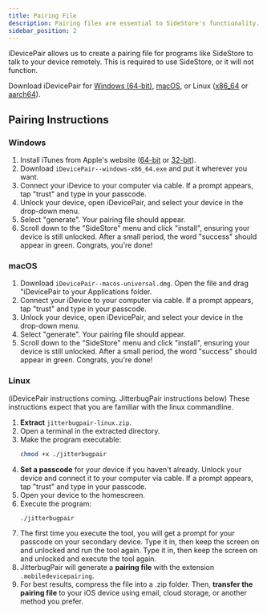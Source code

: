 ```yaml
---
title: Pairing File
description: Pairing files are essential to SideStore's functionality.
sidebar_position: 2
---
```


iDevicePair allows us to create a pairing file for programs like SideStore to talk to your device remotely. This is required to use SideStore, or it will not function.

Download iDevicePair for [Windows (64-bit)](https://github.com/jkcoxson/idevice_pair/releases/latest/download/iDevicePair--windows-x86_64.exe), [macOS](https://github.com/jkcoxson/idevice_pair/releases/latest/download/iDevicePair--macos-universal.dmg), or Linux ([x86_64](https://github.com/jkcoxson/idevice_pair/releases/latest/download/iDevicePair--linux-x86_64.AppImage) or [aarch64](https://github.com/jkcoxson/idevice_pair/releases/latest/download/iDevicePair--linux-aarch64.AppImage)).

## Pairing Instructions

### Windows

1. Install iTunes from Apple's website ([64-bit](https://apple.com/itunes.download/win64) or [32-bit](https://apple.com/itunes.download/win32)).
2. Download `iDevicePair--windows-x86_64.exe` and put it wherever you want.
3. Connect your iDevice to your computer via cable. If a prompt appears, tap "trust" and type in your passcode.
4. Unlock your device, open iDevicePair, and select your device in the drop-down menu.
5. Select "generate". Your pairing file should appear.
6. Scroll down to the "SideStore" menu and click "install", ensuring your device is still unlocked. After a small period, the word "success" should appear in green. Congrats, you're done!

### macOS

1. Download `iDevicePair--macos-universal.dmg`. Open the file and drag "iDevicePair to your Applications folder.
3. Connect your iDevice to your computer via cable. If a prompt appears, tap "trust" and type in your passcode.
4. Unlock your device, open iDevicePair, and select your device in the drop-down menu.
5. Select "generate". Your pairing file should appear.
6. Scroll down to the "SideStore" menu and click "install", ensuring your device is still unlocked. After a small period, the word "success" should appear in green. Congrats, you're done!

### Linux

(iDevicePair instructions coming. JitterbugPair instructions below)
These instructions expect that you are familiar with the linux commandline.

1. **Extract** `jitterbugpair-linux.zip`.
2. Open a terminal in the extracted directory.
3. Make the program executable:
   ```bash
   chmod +x ./jitterbugpair
   ```
4. **Set a passcode** for your device if you haven't already. Unlock your device and connect it to your computer via cable. If a prompt appears, tap "trust" and type in your passcode.
5. Open your device to the homescreen.
6. Execute the program:
   ```bash
   ./jitterbugpair
   ```
7. The first time you execute the tool, you will get a prompt for your passcode on your secondary device. Type it in, then keep the screen on and unlocked and run the tool again. Type it in, then keep the screen on and unlocked and execute the tool again.
8. JitterbugPair will generate a **pairing file** with the extension `.mobiledevicepairing`.
9. For best results, compress the file into a .zip folder. Then, **transfer the pairing file** to your iOS device using email, cloud storage, or another method you prefer.

